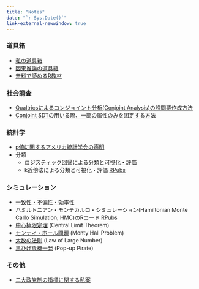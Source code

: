 ```yaml
---
title: "Notes"
date: "`r Sys.Date()`"
link-external-newwindow: true
---
```


### 道具箱

* [私の道具箱](toolbox/toolbox.qmd)
* [因果推論の道具箱](toolbox/ci_materials.qmd)
* [無料で読めるR教材](toolbox/free_r_book.qmd)

### 社会調査

* [Qualtricsによるコンジョイント分析(Conjoint Analysis)の設問票作成方法](qualtrics/cjoint_sdt.qmd)
* [Conjoint SDTの用いる際、一部の属性のみを固定する方法](qualtrics/cjoint_fix_attr.qmd)

### 統計学

* [p値に関するアメリカ統計学会の声明](stats/asa_p_value.qmd)
<!-- * 回帰分析 -->
* 分類
   * [ロジスティック回帰による分類と可視化・評価](stats/logit_classification.qmd)
   * k近傍法による分類と可視化・評価 <span class="jay_btn">[RPubs](http://rpubs.com/tintstyle/classification2)</span>
<!-- * テキスト分析 -->
<!-- * AICとBIC -->

### シミュレーション

* [一致性・不偏性・効率性](simulation/consistency.qmd)
* ハミルトニアン・モンテカルロ・シミュレーション(Hamiltonian Monte Carlo Simulation; HMC)のRコード <span class="jay_btn">[RPubs](http://rpubs.com/tintstyle/HMC)</span>
* [中心極限定理](simulation/clt.qmd) (Central Limit Theorem)
* [モンティ・ホール問題](simulation/mhp.qmd) (Monty Hall Problem)
* [大数の法則](simulation/llm.qmd) (Law of Large Number)
* [黒ひげ危機一発](simulation/kurohige.qmd) (Pop-up Pirate)

### その他

* [二大政党制の指標に関する私案](Etc/TwoPartySystem.qmd)

<!--
### 教科書・学習書など

#### 論文作成術

* 全般
* LaTeX
* LaTeXのすゝめ

#### Methodology

* 数学
* 統計学
* 計量経済学
* Agent-Based Modeling

#### Statistical Software / Programming

* R
* Stata
* SPSS
-->

